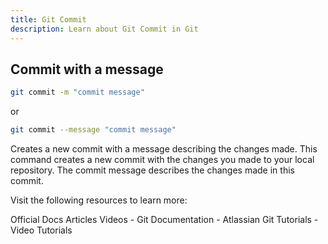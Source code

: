 ```yaml
---
title: Git Commit
description: Learn about Git Commit in Git
---
```


## Commit with a message
```bash
git commit -m "commit message"
```
or
```bash
git commit --message "commit message"
```

Creates a new commit with a message describing the
changes made. This command creates a new commit with
the changes you made to your local repository. The commit
message describes the changes made in this commit.

Visit the following resources to learn more:

<Tabs defaultValue="official">
<TabsList>
<TabsTrigger value="official">Official Docs</TabsTrigger>
<TabsTrigger value="article">Articles</TabsTrigger>
<TabsTrigger value="video">Videos</TabsTrigger>
</TabsList>

<TabsContent value="official">
- <Link href="https://git-scm.com/docs">Git Documentation</Link>
</TabsContent>
<TabsContent value="article">
- <Link href="https://www.atlassian.com/git/tutorials">Atlassian Git Tutorials</Link>
</TabsContent>
<TabsContent value="video">
- <Link href="https://www.youtube.com/results?search_query=git+git-commit+tutorial">Video Tutorials</Link>
</TabsContent>
</Tabs>

<Outlet path="2-git-basics/commands/git-commit" />
